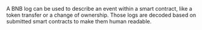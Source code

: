 A BNB log can be used to describe an event within a smart contract, like a token transfer or a change of ownership. Those logs are decoded based on submitted smart contracts to make them human readable.